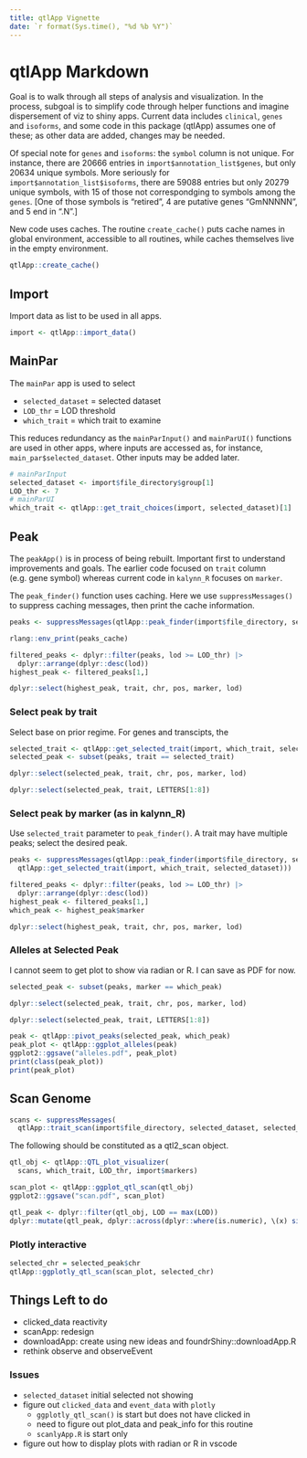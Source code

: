 ```yaml
---
title: qtlApp Vignette
date: `r format(Sys.time(), "%d %b %Y")`
---
```


# qtlApp Markdown

Goal is to walk through all steps of analysis and visualization.
In the process, subgoal is to simplify code through helper functions
and imagine dispersement of viz to shiny apps.
Current data includes `clinical`, `genes` and `isoforms`,
and some code in this package (qtlApp) assumes one of these;
as other data are added, changes may be needed.

Of special note for `genes` and `isoforms`:
the `symbol` column is not unique.
For instance, there are 20666 entries in
`import$annotation_list$genes`, but only 20634 unique symbols.
More seriously for
`import$annotation_list$isoforms`, there are 59088 entries
but only 20279 unique symbols, with 15 of those not correspondging
to symbols among the `genes`.
[One of those symbols is "retired",
4 are putative genes "GmNNNNN",
and 5 end in ".N".]

New code uses caches.
The routine `create_cache()` puts cache names in global environment,
accessible to all routines,
while caches themselves live in the empty environment.

```r
qtlApp::create_cache()
```

## Import

Import data as list to be used in all apps.

```r
import <- qtlApp::import_data()
```

## MainPar

The `mainPar` app is used to select

- `selected_dataset` = selected dataset
- `LOD_thr` = LOD threshold
- `which_trait` = which trait to examine

This reduces redundancy as the `mainParInput()` and `mainParUI()` functions
are used in other apps,
where inputs are accessed as, for instance, `main_par$selected_dataset`.
Other inputs may be added later.

```r
# mainParInput
selected_dataset <- import$file_directory$group[1]
LOD_thr <- 7
# mainParUI
which_trait <- qtlApp::get_trait_choices(import, selected_dataset)[1]
```

## Peak

The `peakApp()` is in process of being rebuilt.
Important first to understand improvements and goals.
The earlier code focused on `trait` column (e.g. gene symbol)
whereas current code in `kalynn_R` focuses on `marker`.

The `peak_finder()` function uses caching.
Here we use `suppressMessages()` to suppress caching messages,
then print the cache information.

```r
peaks <- suppressMessages(qtlApp::peak_finder(import$file_directory, selected_dataset))
```

```r
rlang::env_print(peaks_cache)
```

```r
filtered_peaks <- dplyr::filter(peaks, lod >= LOD_thr) |>
  dplyr::arrange(dplyr::desc(lod))
highest_peak <- filtered_peaks[1,]
```

```r
dplyr::select(highest_peak, trait, chr, pos, marker, lod)
```

### Select peak by trait

Select base on prior regime.
For genes and transcipts, the 

```r
selected_trait <- qtlApp::get_selected_trait(import, which_trait, selected_dataset)
selected_peak <- subset(peaks, trait == selected_trait)
```

```r
dplyr::select(selected_peak, trait, chr, pos, marker, lod)
```

```r
dplyr::select(selected_peak, trait, LETTERS[1:8])
```

### Select peak by marker (as in kalynn_R)

Use `selected_trait` parameter to `peak_finder()`.
A trait may have multiple peaks;
select the desired peak.

```r
peaks <- suppressMessages(qtlApp::peak_finder(import$file_directory, selected_dataset,
  qtlApp::get_selected_trait(import, which_trait, selected_dataset)))
```

```r
filtered_peaks <- dplyr::filter(peaks, lod >= LOD_thr) |>
  dplyr::arrange(dplyr::desc(lod))
highest_peak <- filtered_peaks[1,]
which_peak <- highest_peak$marker
```

```r
dplyr::select(highest_peak, trait, chr, pos, marker, lod)
```

### Alleles at Selected Peak

I cannot seem to get plot to show via radian or R.
I can save as PDF for now.

```r
selected_peak <- subset(peaks, marker == which_peak)
```

```r
dplyr::select(selected_peak, trait, chr, pos, marker, lod)
```

```r
dplyr::select(selected_peak, trait, LETTERS[1:8])
```

```r
peak <- qtlApp::pivot_peaks(selected_peak, which_peak)
peak_plot <- qtlApp::ggplot_alleles(peak)
ggplot2::ggsave("alleles.pdf", peak_plot)
print(class(peak_plot))
print(peak_plot)
```

## Scan Genome

```r
scans <- suppressMessages(
  qtlApp::trait_scan(import$file_directory, selected_dataset, selected_trait))
```

The following should be constituted as a qtl2_scan object.

```r
qtl_obj <- qtlApp::QTL_plot_visualizer(
  scans, which_trait, LOD_thr, import$markers)
```

```r
scan_plot <- qtlApp::ggplot_qtl_scan(qtl_obj)
ggplot2::ggsave("scan.pdf", scan_plot)
```

```r
qtl_peak <- dplyr::filter(qtl_obj, LOD == max(LOD))
dplyr::mutate(qtl_peak, dplyr::across(dplyr::where(is.numeric), \(x) signif(x, 4)))
```

### Plotly interactive

```r
selected_chr = selected_peak$chr
qtlApp::ggplotly_qtl_scan(scan_plot, selected_chr)
```



## Things Left to do

- clicked_data reactivity
- scanApp: redesign
- downloadApp: create using new ideas and foundrShiny::downloadApp.R
- rethink observe and observeEvent
  
### Issues

- `selected_dataset` initial selected not showing
- figure out `clicked_data` and `event_data` with `plotly`
  - `ggplotly_qtl_scan()` is start but does not have clicked in
  - need to figure out plot_data and peak_info for this routine
  - `scanlyApp.R` is start only
- figure out how to display plots with radian or R in vscode

